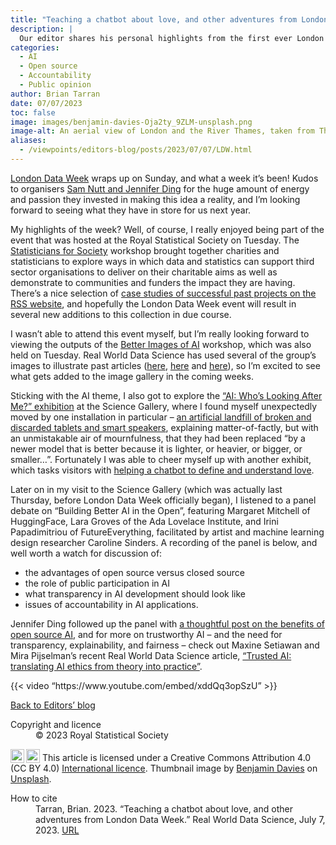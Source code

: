 ```yaml
---
title: "Teaching a chatbot about love, and other adventures from London Data Week"
description: |
  Our editor shares his personal highlights from the first ever London Data Week, including an art exhibition about AI, a panel discussion on the benefits of open source, and a workshop to help charities tap into statistical expertise.
categories:
  - AI
  - Open source
  - Accountability
  - Public opinion
author: Brian Tarran
date: 07/07/2023
toc: false
image: images/benjamin-davies-Oja2ty_9ZLM-unsplash.png
image-alt: An aerial view of London and the River Thames, taken from The Shard, London, United Kingdom.
aliases: 
  - /viewpoints/editors-blog/posts/2023/07/07/LDW.html
---
```

[London Data Week](https://www.londondataweek.org/) wraps up on Sunday, and what a week it's been! Kudos to organisers [Sam Nutt and Jennifer Ding](https://realworlddatascience.net/foundation-frontiers/interviews/posts/2023/06/08/london-data-week.html) for the huge amount of energy and passion they invested in making this idea a reality, and I'm looking forward to seeing what they have in store for us next year.

My highlights of the week? Well, of course, I really enjoyed being part of the event that was hosted at the Royal Statistical Society on Tuesday. The [Statisticians for Society](https://rss.org.uk/membership/volunteering-and-promoting/statisticians-for-society-initiative/) workshop brought together charities and statisticians to explore ways in which data and statistics can support third sector organisations to deliver on their charitable aims as well as demonstrate to communities and funders the impact they are having. There's a nice selection of [case studies of successful past projects on the RSS website](https://rss.org.uk/membership/volunteering-and-promoting/statisticians-for-society-initiative/case-studies/), and hopefully the London Data Week event will result in several new additions to this collection in due course.

I wasn't able to attend this event myself, but I'm really looking forward to viewing the outputs of the [Better Images of AI](https://betterimagesofai.org/images) workshop, which was also held on Tuesday. Real World Data Science has used several of the group's images to illustrate past articles ([here](https://realworlddatascience.net/the-pulse/editors-blog/posts/2022/11/23/LLM-content-warning.html#qa), [here](https://realworlddatascience.net/the-pulse/posts/2023/06/05/no-AI-probably-wont-kill-us.html) and [here](https://realworlddatascience.net/ideas/posts/2023/07/03/trusted-AI.html)), so I'm excited to see what gets added to the image gallery in the coming weeks.

Sticking with the AI theme, I also got to explore the ["AI: Who's Looking After Me?" exhibition](https://london.sciencegallery.com/ai-season) at the Science Gallery, where I found myself unexpectedly moved by one installation in particular -- [an artificial landfill of broken and discarded tablets and smart speakers](https://london.sciencegallery.com/ai-artworks/newly-forgotten-technologies), explaining matter-of-factly, but with an unmistakable air of mournfulness, that they had been replaced "by a newer model that is better because it is lighter, or heavier, or bigger, or smaller...". Fortunately I was able to cheer myself up with another exhibit, which tasks visitors with [helping a chatbot to define and understand love](https://london.sciencegallery.com/ai-artworks/looking-for-love).

Later on in my visit to the Science Gallery (which was actually last Thursday, before London Data Week officially began), I listened to a panel debate on "Building Better AI in the Open", featuring Margaret Mitchell of HuggingFace, Lara Groves of the Ada Lovelace Institute, and Irini Papadimitriou of FutureEverything, facilitated by artist and machine learning design researcher Caroline Sinders. A recording of the panel is below, and well worth a watch for discussion of:

- the advantages of open source versus closed source
- the role of public participation in AI
- what transparency in AI development should look like
- issues of accountability in AI applications.

Jennifer Ding followed up the panel with [a thoughtful post on the benefits of open source AI](https://loti.london/blog/building-better-ai-in-the-open/), and for more on trustworthy AI -- and the need for transparency, explainability, and fairness -- check out Maxine Setiawan and Mira Pijselman's recent Real World Data Science article, ["Trusted AI: translating AI ethics from theory into practice"](https://realworlddatascience.net/foundation-frontiers/posts/2023/07/03/trusted-AI.html).

{{< video "https://www.youtube.com/embed/xddQq3opSzU" >}}

::: {.article-btn}
[Back to Editors' blog](/the-pulse/editors-blog/index.qmd)
:::

::: {.further-info}
::: grid
::: {.g-col-12 .g-col-md-6}
Copyright and licence
: &copy; 2023 Royal Statistical Society

<a href="http://creativecommons.org/licenses/by/4.0/?ref=chooser-v1" target="_blank" rel="license noopener noreferrer" style="display:inline-block;"> <img style="height:22px!important;vertical-align:text-bottom;" src="https://mirrors.creativecommons.org/presskit/icons/cc.svg?ref=chooser-v1"><img style="height:22px!important;margin-left:3px;vertical-align:text-bottom;" src="https://mirrors.creativecommons.org/presskit/icons/by.svg?ref=chooser-v1"></a> This article is licensed under a Creative Commons Attribution 4.0 (CC BY 4.0) <a href="http://creativecommons.org/licenses/by/4.0/?ref=chooser-v1" target="_blank" rel="license noopener noreferrer" style="display:inline-block;"> International licence</a>. Thumbnail image by <a href="https://unsplash.com/it/@bendavisual?utm_source=unsplash&utm_medium=referral&utm_content=creditCopyText">Benjamin Davies</a> on <a href="https://unsplash.com/photos/Oja2ty_9ZLM?utm_source=unsplash&utm_medium=referral&utm_content=creditCopyText">Unsplash</a>.
  

:::

::: {.g-col-12 .g-col-md-6}
How to cite
: Tarran, Brian. 2023. "Teaching a chatbot about love, and other adventures from London Data Week." Real World Data Science, July 7, 2023. [URL](https://realworlddatascience.net/the-pulse/editors-blog/posts/2023/07/07/LDW.html)
:::
:::
:::